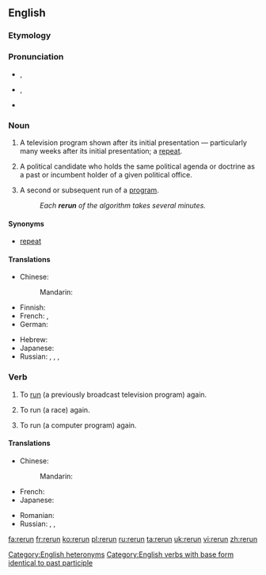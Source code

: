 {{wikipedia|dab=rerun (disambiguation)}}
==English==
{{wikipedia}}
===Etymology===
{{prefix|re|run}}

===Pronunciation===
* {{a|UK|noun}} {{IPA|/ˈɹiːɹʌn/}}, {{a|verb}} {{IPA|/ɹiːˈɹʌn/}}
* {{a|US|noun}} {{IPA|/ˈɻiɻʌn/}}, {{a|verb}} {{IPA|/ɻiˈɻʌn/}}
* {{rhymes|ʌn}}

===Noun===
{{en-noun}}

# {{context|American|lang=en}} A television program shown after its initial presentation &mdash; particularly many weeks after its initial presentation; a [[repeat]].
# {{context|political|lang=en}} A political candidate who holds the same political agenda or doctrine as a past or incumbent holder of a given political office.
# {{cx|computing|lang=en}} A second or subsequent run of a [[program]].
#: ''Each '''rerun''' of the algorithm takes several minutes.''

====Synonyms====
* {{sense|television program shown after its initial presentation}} [[repeat]]

====Translations====
{{trans-top|television program shown after its initial presentation}}
* Chinese:
*: Mandarin: {{t|cmn|重播|tr=chóngbō|sc=Hani}}
* Finnish: {{t|fi|uusinta}}
* French: {{t+|fr|rediffusion|f}}, {{t+|fr|reprise|f}}
* German: {{t|de|Wiederaufführung|f}}
{{trans-mid}}
* Hebrew: {{t|he|שידור חוזר|m|alt=שִדּוּר חוֹזֵר|tr=shidùr-khozér}}
* Japanese: {{t|ja|再放送|tr=さいほうそう, saihōsō|sc=Jpan}}
* Russian: {{t|ru|повторный показ|m|tr=povtórnyj pokáz|sc=Cyrl}}, {{t+|ru|повторение|n|tr=povtorénije|sc=Cyrl}}, {{t+|ru|повтор|m|tr=povtór|sc=Cyrl}}, {{t+|ru|ретрансляция|f|tr=retransljácija|sc=Cyrl}}
{{trans-bottom}}

===Verb===
{{en-verb|reruns|rerunning|reran|rerun}}

# {{context|transitive|lang=en}} To [[run]] (a previously broadcast television program) again.
# {{context|transitive|lang=en}} To run (a race) again.
# {{context|transitive|lang=en}} To run (a computer program) again.

====Translations====
{{trans-top|run (a television program) again}}
* Chinese: 
*: Mandarin: {{t|cmn|重播|tr=chóngbō|sc=Hani}}
* French: {{t+|fr|rediffuser|f}}
* Japanese: {{t|ja|再放送|tr=さいほうそうする, saihōsō suru|alt=再放送する|sc=Jpan}}
{{trans-mid}}
* Romanian: {{t+|ro|relua}}
* Russian: {{t+|ru|ретранслировать|tr=retranslírovatʹ|sc=Cyrl}}, {{t|ru|повторять трансляцию|tr=povtorjátʹ transljáciju|sc=Cyrl}}, {{t+|ru|повторять|tr=povtorjátʹ|sc=Cyrl}} {{qualifier|переда́чу}}
{{trans-bottom}}

{{trans-top|run (a race) again}}
{{trans-mid}}
{{trans-bottom}}

[[Category:English heteronyms]]
[[Category:English verbs with base form identical to past participle]]

[[fa:rerun]]
[[fr:rerun]]
[[ko:rerun]]
[[pl:rerun]]
[[ru:rerun]]
[[ta:rerun]]
[[uk:rerun]]
[[vi:rerun]]
[[zh:rerun]]